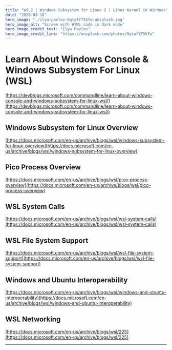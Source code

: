 ```yaml
---
title: "WSL2 | Windows Subsystem for Linux 2 | Linux Kernel in Windows"
date: "2020-03-18"
hero_image: "./ilya-pavlov-OqtafYT5kTw-unsplash.jpg"
hero_image_alt: "Screen with HTML code in dark mode"
hero_image_credit_text: "Ilya Pavlov"
hero_image_credit_link: "https://unsplash.com/photos/OqtafYT5kTw"
---
```


Learn About Windows Console & Windows Subsystem For Linux (WSL)
===============================================================

[https://devblogs.microsoft.com/commandline/learn-about-windows-console-and-windows-subsystem-for-linux-wsl/](https://devblogs.microsoft.com/commandline/learn-about-windows-console-and-windows-subsystem-for-linux-wsl/)

Windows Subsystem for Linux Overview
------------------------------------

[https://docs.microsoft.com/en-us/archive/blogs/wsl/windows-subsystem-for-linux-overview](https://docs.microsoft.com/en-us/archive/blogs/wsl/windows-subsystem-for-linux-overview)

Pico Process Overview
---------------------

[https://docs.microsoft.com/en-us/archive/blogs/wsl/pico-process-overview](https://docs.microsoft.com/en-us/archive/blogs/wsl/pico-process-overview)

WSL System Calls
----------------

[https://docs.microsoft.com/en-us/archive/blogs/wsl/wsl-system-calls](https://docs.microsoft.com/en-us/archive/blogs/wsl/wsl-system-calls)

WSL File System Support
-----------------------

[https://docs.microsoft.com/en-us/archive/blogs/wsl/wsl-file-system-support](https://docs.microsoft.com/en-us/archive/blogs/wsl/wsl-file-system-support)

Windows and Ubuntu Interoperability
-----------------------------------

[https://docs.microsoft.com/en-us/archive/blogs/wsl/windows-and-ubuntu-interoperability](https://docs.microsoft.com/en-us/archive/blogs/wsl/windows-and-ubuntu-interoperability)

WSL Networking
--------------

[https://docs.microsoft.com/en-us/archive/blogs/wsl/225](https://docs.microsoft.com/en-us/archive/blogs/wsl/225)

* * *
